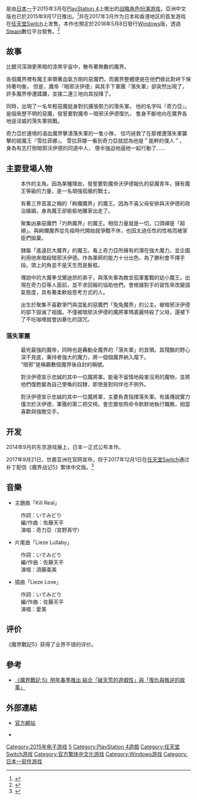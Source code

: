 {{NoteTA
| G1=Games
}}
{{Infobox VG
| title = 魔界戰記5
| japanese =魔界戦記ディスガイア5
| english = Disgaea 5
| image = disgaea5 cover.jpg
| caption = 游戏日版封面
| developer = [[日本一软件|日本一软件]]
| publisher = 日本一软件
| artist = [[原田雄一|原田雄一]]
| composer = [[佐藤天平|佐藤天平]]
| series = [[魔界战记系列|魔界战记系列]]
| engine = [[PhyreEngine|PhyreEngine]]
| released = '''PlayStation 4'''{{Vgrelease|JP|2015年3月26日|TWHK|2015年9月17日<small>（中文版）</small>|NA|2015年10月6日|EU|2015年10月16日}}'''任天堂Switch'''{{Vgrelease|JP|2017年3月3日|HK|2017年3月3日|WW|2017年5月23日|TWHK|2017年12月1日<small>（中文版）</small>}}'''Windows'''{{Vgrelease|WW|2018年5月8日}}
| genre = [[战略角色扮演游戏|战略角色扮演]]
| modes = [[单人游戏|单人游戏]]
| platforms = [[PlayStation_4|PlayStation 4]]、[[任天堂Switch|任天堂Switch]]、[[Windows|Windows]]
|director=新川宗平}}

{{Vgname|魔界戰記5|ja=魔界戦記ディスガイア5|en=Disgaea 5}}是由[[日本一|日本一]]于2015年3月在[[PlayStation_4|PlayStation 4]]上推出的[[战略角色扮演游戏|战略角色扮演游戏]]，亞洲中文版也已於2015年9月17日推出。<ref>{{cite news|title=《魔界戰記 DISGAEA 5》繁體中文版預定 2015 年夏季推出|url=https://gnn.gamer.com.tw/4/111404.html|accessdate=2018-04-16|publisher=[[巴哈姆特電玩資訊站|巴哈姆特電玩資訊站]]|date=2015-02-27|archive-url=https://web.archive.org/web/20180417023101/https://gnn.gamer.com.tw/4/111404.html|archive-date=2018-04-17|dead-url=yes}}</ref>并在2017年3月作为日本和香港地区的首发游戏在[[任天堂Switch|任天堂Switch]]上发售。本作也預定於2018年5月8日發行[[Windows|Windows]]版，透過[[Steam|Steam]]數位平台發售。<ref>{{cite news|title=《魔界戰記 DISGAEA 5》PC 版預定 5 月 8 日在 Steam 平台上市|url=https://gnn.gamer.com.tw/2/161102.html|accessdate=2018-04-16|publisher=[[巴哈姆特電玩資訊站|巴哈姆特電玩資訊站]]|date=2018-04-09|archive-date=2019-05-26|archive-url=https://web.archive.org/web/20190526001624/https://gnn.gamer.com.tw/2/161102.html|dead-url=no}}</ref>

== 故事 ==

比銀河深淵更黑暗的漆黑宇宙中，散布著無數的魔界。

各個魔界裡有魔王率領著血氣方剛的惡魔們，而魔界整體便是在他們彼此對峙下保持著均衡，
但是，魔帝『暗邪沃伊德』與其手下軍團『落失軍』卻突然出現了，
許多魔界慘遭蹂躪，並接二連三地向其投降了。

同時，出現了一名年輕惡魔挺身對抗擴張勢力的落失軍。
他的名字叫『奇力亞』。
是個來歷不明的惡魔，發誓要對魔帝－暗邪沃伊德復仇，
隻身不斷地向在魔界各地逞淫威的落失軍挑戰。

奇力亞於邊境的渴血魔界擊潰落失軍的一隻小隊，
恰巧拯救了在那裡遭落失軍襲擊的姬魔王『雪拉菲娜』。
雪拉菲娜一看到奇力亞就認為他是＂能幹的僕人＂，
身為有志打倒暗邪沃伊德的同道中人，
便半強迫地逼他一起行動了……

== 主要登場人物 ==

; {{nihongo|奇力亞|キリア|聲優：[[宮野真守|宮野真守]]}}
: 本作的主角。因為某種理由，發誓要對魔帝沃伊德報仇的惡魔青年。擁有魔王等級的力量，是一名頑強孤傲的戰士。

; {{nihongo|雪拉菲娜|セラフィーヌ|聲優：[[布萊德庫特·莎拉·惠美|布萊德庫特·莎拉·惠美]]}}
: 有著三界首富之稱的「絢爛魔界」的魔王。因為不喜父母安排與沃伊德的政治婚姻，身為魔王卻偷偷地離家出走了。

; {{nihongo|火紅‧馬格納斯|レッド·マグナス|聲優：[[子安武人|子安武人]]}}
: 聚集凶暴惡魔們「灼熱魔界」的魔王。相信力量就是一切，口頭禪是「超絕」。與絢爛魔界從先祖時代開始就爭戰不休，也因太過任性的性格而被家臣們拋棄。

; {{nihongo|克里斯多|クリスト|聲優：[[間島淳司|間島淳司]]}}
: 隸屬「遙遠巨大魔界」的魔王。看上奇力亞所擁有的潛在強大魔力，並企圖利用他來暗殺暗邪沃伊德。作為軍師的能力十分出色，為了勝利會不擇手段。頭上的角並不是天生而是髮框。

; {{nihongo|傑洛肯|ゼロッケン|聲優：[[柿原徹也|柿原徹也]]}}
: 傳說中的大魔拳戈爾迪昂的弟子，與落失軍為敵並孤軍奮戰的幼小魔王。出現在奇力亞等人面前，並不求回報的協助他們。會根據對手的習性來改變語氣態度，具有著柔軟般思考方式的人。

; {{nihongo|兔兔莉雅|ウサリア|聲優：[[明坂聰美|明坂聰美]]}}
: 出生於聚集不喜歡爭鬥與混亂的惡魔們「兔兔魔界」的公主。被暗邪沃伊德的部下毀滅了祖國。不僅被暗邪沃伊德的魔將軍瑪裘麗特殺了父母，還被下了不吃咖哩就會凶暴化的詛咒。

=== 落失軍團 ===

; {{nihongo|暗邪沃伊德|ヴォイドダーク|聲優：[[山本匠馬|山本匠馬]]}}
: 最兇最強的魔帝，同時也是轟動全魔界的「落失軍」的首領。其殘酷的野心深不見底，秉持者強大的魔力，將一個個魔界納入麾下。
: “暗邪”是稱霸數個魔界後自封的稱號。

; {{nihongo|瑪裘麗特|マジョリタ|聲優：[[潘惠美|潘惠美]]}}
: 對沃伊德宣示忠誠的其中一位魔將軍。能毫不留情地殺害沒用的魔物，並將他們復甦變為自己使喚的奴隸，即使是對同伴也不例外。

; {{nihongo|布拉狄斯|ブラッディス|聲優：[[岩崎征實|岩崎征實]]}}
: 對沃伊德宣示忠誠的其中一位魔將軍，主要負責指揮落失軍。有謠傳說實力僅次於沃伊德，軍團的第二把交椅。會忠實依照命令默默地執行職務，相當喜歡與強敵交手。

== 开发 == 
2014年9月的东京游戏展上，日本一正式公布本作。

2017年9月21日，世嘉亚洲在官网宣布，将于2017年12月1日在[[任天堂Switch|任天堂Switch]]通过补丁配信《魔界战记5》繁体中文版。<ref>{{Cite web|url=http://asia.sega.com/cht/index.html|title=SEGA 亞洲 / 家用遊戲 官方網站|accessdate=2017-09-21|work=asia.sega.com|archive-date=2021-03-04|archive-url=https://web.archive.org/web/20210304130457/https://asia.sega.com/cht/index.html|dead-url=no}}</ref>

== 音樂 ==

* 主題曲「Kill Real」
: 作詞：いでみどり
: 編/作曲：佐藤天平
: 演唱：奇力亞（宮野真守）

* 片尾曲「Lieze Lullaby」
: 作詞：いでみどり
: 編/作曲：佐藤天平
: 演唱：須藤亜美

* 插曲「Lieze Love」
: 作詞：いでみどり
: 編/作曲：佐藤天平
: 演唱：愛美

== 评价 ==
{{Video game reviews
| title=魔界戰記5
<!-- Aggregators -->
| GR = 81.85% <small>(PS4)</small><ref>[http://www.gamerankings.com/ps4/835980-disgaea-5-alliance-of-vengeance/index.html Disgaea 5: Alliance of Vengeance on PlayStation 4] {{Wayback|url=http://www.gamerankings.com/ps4/835980-disgaea-5-alliance-of-vengeance/index.html |date=20191209012042 }}.GameRankings.[2017-05-25].</ref><br>84.55% <small>(NS)</small></small><ref>[http://www.gamerankings.com/switch/204217-disgaea-5-complete/index.html Disgaea 5 Complete on Nintendo Switch] {{Wayback|url=http://www.gamerankings.com/switch/204217-disgaea-5-complete/index.html |date=20191209014250 }}.GameRankings.[2017-05-25].</ref>
| MC = 80/100 <small>(PS4)</small><ref>[http://www.metacritic.com/game/playstation-4/disgaea-5-alliance-of-vengeance DISGAEA 5: ALLIANCE OF VENGEANCE on PlayStation 4] {{Wayback|url=http://www.metacritic.com/game/playstation-4/disgaea-5-alliance-of-vengeance |date=20210306115331 }}.Metacritic.[2017-05-25].</ref><br>84/100 <small>(NS)</small></small><ref>[http://www.metacritic.com/game/switch/disgaea-5-complete DISGAEA 5 COMPLETE on Nintendo Switch] {{Wayback|url=http://www.metacritic.com/game/switch/disgaea-5-complete |date=20210225011412 }}.Metacritic.[2017-05-25].</ref>
| Fam = 33/40<ref>{{cite web|url=http://www.polygon.com/2013/3/13/4098034/japan-review-check-luigis-mansion-castlevania-disgaea|title=Japan Review Check: Luigi's Mansion, Castlevania, Disgaea|author=Gifford, Kevin|publisher=[[Polygon_(website)|Polygon]]|accessdate=June 4, 2015|archive-date=2020-02-12|archive-url=https://web.archive.org/web/20200212222225/https://www.polygon.com/2013/3/13/4098034/japan-review-check-luigis-mansion-castlevania-disgaea|dead-url=no}}</ref>
| GI = 8.5/10<ref name="GameInformerReview">{{cite web | url=http://www.gameinformer.com/games/disgaea_5/b/playstation4/archive/2015/09/22/exploding-penguins-and-tactical-decisions.aspx | title=Exploding Penguins And Tactical Decisions | publisher=[[Game_Informer|Game Informer]] | date=September 22, 2015 | accessdate=January 3, 2018 | author=Tack, Daniel | archive-date=2021-01-26 | archive-url=https://web.archive.org/web/20210126042901/https://www.gameinformer.com/games/disgaea_5/b/playstation4/archive/2015/09/22/exploding-penguins-and-tactical-decisions.aspx | dead-url=no }}</ref>
| GameRev = {{Rating|4|5}}<ref name="GameRev">{{cite web | url=http://www.gamerevolution.com/review/69154-disgaea-5-alliance-of-vengeance-review#/slide/1 | title=Disgaea 5: Alliance of Vengeance Review | publisher=[[Game_Revolution|Game Revolution]] | date=October 2, 2015 | accessdate=January 3, 2018 | author=Haught, Jeb | archive-date=2021-01-19 | archive-url=https://web.archive.org/web/20210119192856/https://www.gamerevolution.com/review/69154-disgaea-5-alliance-of-vengeance-review#/slide/1 | dead-url=no }}</ref>
| GSpot = 8/10<ref name="GSpotReview">{{cite web | url=https://www.gamespot.com/reviews/disgaea-5-alliance-of-vengeance-review/1900-6416255/ | title=Disgaea 5: Alliance of Vengeance Review | publisher=[[GameSpot|GameSpot]] | date=October 6, 2015 | accessdate=January 3, 2018 | archive-date=2021-03-02 | archive-url=https://web.archive.org/web/20210302023329/https://www.gamespot.com/reviews/disgaea-5-alliance-of-vengeance-review/1900-6416255/ | dead-url=no }}</ref>
| GTM = 8/10<ref name="GamesTM review">{{cite web | url=https://www.gamestm.co.uk/reviews/disgaea-5-alliance-of-vengeance-review/ | title=Disgaea 5 - Alliance of Vengeance Review | publisher=[[GamesTM|GamesTM]] | accessdate=January 3, 2018 | archive-date=2018-10-22 | archive-url=https://web.archive.org/web/20181022193228/https://www.gamestm.co.uk/reviews/disgaea-5-alliance-of-vengeance-review/ | dead-url=no }}</ref>
| GT = 8.6/10<ref name="GameTrailersReview">{{youtube|id=fZSsvsAt8bU|title=GameTrailers Disgaea 5 on PS4 Review}}</ref>
| IGN = 8.7/10<ref>{{cite web|url=http://www.ign.com/articles/2015/10/06/disgaea-5-alliance-of-vengeance-review|title=Review: Disgaea 5: Alliance of Vengeance|publisher=[[IGN|IGN]]|accessdate=October 6, 2015|archive-date=2021-05-02|archive-url=https://web.archive.org/web/20210502102556/https://www.ign.com/articles/2015/10/06/disgaea-5-alliance-of-vengeance-review|dead-url=no}}</ref>
| rev1 = ''Digitally Downloaded''
| rev1Score = {{Rating|5|5}}<ref name="DigiDownloaded">{{cite web | url=http://www.digitallydownloaded.net/2015/10/review-disgaea-5-sony-playstation-5.html | title=Review: Disgaea 5: Alliance of Vengeance (Sony PlayStation 4) | work=Digitallydownloaded.net | date=June 10, 2015 | accessdate=January 3, 2018 | author=Sainsbury, Matt | archive-date=2021-01-19 | archive-url=https://web.archive.org/web/20210119130757/http://www.digitallydownloaded.net/2015/10/review-disgaea-5-sony-playstation-5.html | dead-url=no }}</ref>
| rev2 = [[Metro_(British_newspaper)|''Metro'' (UK)]]
| rev2Score = 7/10<ref name="MetroReview">{{cite web | url=http://metro.co.uk/2015/10/12/disgaea-5-alliance-of-vengeance-review-no-joke-5434466/ | title=Disgaea 5: Alliance Of Vengeance review – no joke | publisher=[[Metro_(British_newspaper)|Metro (UK)]] | accessdate=January 3, 2018 | archive-date=2019-04-10 | archive-url=https://web.archive.org/web/20190410160256/https://metro.co.uk/2015/10/12/disgaea-5-alliance-of-vengeance-review-no-joke-5434466/ | dead-url=no }}</ref>
| rev5 = ''[[US_Gamer|US Gamer]]''
| rev5Score = {{Rating|4|5}}<ref name="USGamer">{{cite web | url=http://www.usgamer.net/articles/disgaea-5-alliance-of-vengeance-ps4-review | title=Disgaea 5 Alliance of Vengeance PS4 Review | publisher=[[US_Gamer|US Gamer]] | accessdate=January 3, 2018 | archive-date=2021-01-18 | archive-url=https://web.archive.org/web/20210118234208/https://www.usgamer.net/articles/disgaea-5-alliance-of-vengeance-ps4-review | dead-url=no }}</ref>
| rev6 = ''Hardcore Gamer''
| rev6Score = 4/5<ref>{{cite web|url=http://www.hardcoregamer.com/2015/09/22/review-disgaea-5-alliance-of-vengeance/167825/|title=Review: Disgaea 5: Alliance of Vengeance|work=hardcoregamer.com|accessdate=September 22, 2015|archive-date=2020-04-21|archive-url=https://web.archive.org/web/20200421234816/https://hardcoregamer.com/2015/09/22/review-disgaea-5-alliance-of-vengeance/167825/|dead-url=no}}</ref>
| UCG = 24/30
}}
《魔界戰記5》获得了业界不错的评价。

== 參考 ==

* [http://gnn.gamer.com.tw/7/103047.html 《魔界戰記 5》明年春季推出 結合「破天荒的遊戲性」與「復仇與叛逆的故事」] {{Wayback|url=http://gnn.gamer.com.tw/7/103047.html |date=20160304042420 }}

{{Reflist}}

== 外部連結 ==

* [http://disgaea.jp/5/ 官方網站] {{Wayback|url=http://disgaea.jp/5/ |date=20141227063634 }} {{ja}}
* {{Official|http://asia.sega.com/disgaea/}} {{zh-hant}}
{{魔界戰記系列}}

{{DEFAULTSORT:Makai Senki Disgaea 5}}
[[Category:2015年电子游戏|Category:2015年电子游戏]]
[[Category:魔界戰記系列|5]]
[[Category:PlayStation_4遊戲|Category:PlayStation 4遊戲]]
[[Category:任天堂Switch游戏|Category:任天堂Switch游戏]]
[[Category:官方繁体中文化游戏|Category:官方繁体中文化游戏]]

[[Category:Windows游戏|Category:Windows游戏]]
[[Category:日本一软件游戏|Category:日本一软件游戏]]